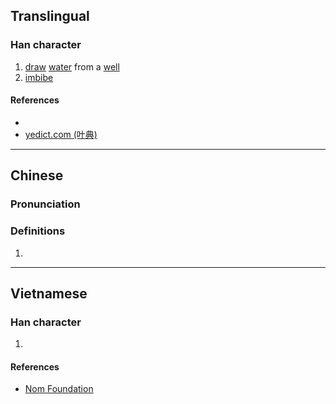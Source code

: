{{character info/new}}
==Translingual==

===Han character===
{{Han char|rn=85|rad=水|as=11|sn=14|four=|canj=EHWP|ids=⿰氵悤}}

# [[draw]] [[water]] from a [[well]]
# [[imbibe]]

====References====
* {{Han ref|kx=0645.270|dkj=18134|dj=1055.020|hdz=31725.050|uh=6F17|ud=28439}}
* [http://yedict.com/htm/6F/6F17.htm yedict.com (叶典)]

----

==Chinese==
{{zh-forms}}

===Pronunciation===
{{zh-pron
|m=cōng
|c=cung1
|mc=
|oc=
|ma=
|cat=v
}}

===Definitions===
{{zh-hanzi}}

# {{rfdef|lang=zh}}

----

==Vietnamese==

===Han character===
{{vi-readings|rs=水11| hanviet = sông}}

# {{defn|lang=vi|sort=水11}}

====References====
*[http://nomfoundation.org/common/nom_details.php?codepoint=6f17 Nom Foundation]